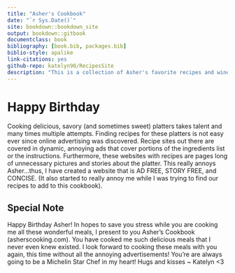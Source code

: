 ```yaml
--- 
title: "Asher's Cookbook"
date: "`r Sys.Date()`"
site: bookdown::bookdown_site
output: bookdown::gitbook
documentclass: book
bibliography: [book.bib, packages.bib]
biblio-style: apalike
link-citations: yes
github-repo: katelyn98/RecipesSite
description: "This is a collection of Asher's favorite recipes and wine pairings"
---
```


# Happy Birthday {-}

Cooking delicious, savory (and sometimes sweet) platters takes talent and many times multiple attempts. Finding recipes for these platters is not easy ever since online advertising was discovered. Recipe sites out there are covered in dynamic, annoying ads that cover portions of the ingredients list or the instructions. Furthermore, these websites with recipes are pages long of unnecessary pictures and stories about the platter. This really annoys Asher...thus, I have created a website that is AD FREE, STORY FREE, and CONCISE. (It also started to really annoy me while I was trying to find our recipes to add to this cookbook).

## Special Note {-}

Happy Birthday Asher! In hopes to save you stress while you are cooking me all these wonderful meals, I present to you Asher's Cookbook (asherscooking.com). You have cooked me such delicious meals that I never even knew existed. I look forward to cooking these meals with you again, this time without all the annoying advertisements! You're are always going to be a Michelin Star Chef in my heart! Hugs and kisses ~ Katelyn <3 

